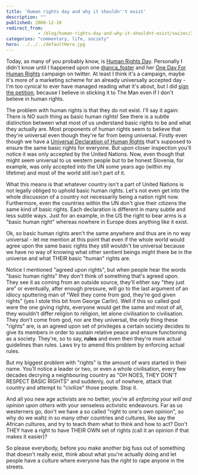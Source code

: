 ```yaml
---
title: 'Human rights day and why it shouldn''t exist'
description: ""
published: 2008-12-10
redirect_from: 
            - /blog/human-rights-day-and-why-it-shouldnt-exist/swizec/32
categories: "commentary, life, society"
hero: ../../../defaultHero.jpg
---
```


Today, as many of you probably know, is [Human Rights Day](http://en.wikipedia.org/wiki/Human_Rights_Day). Personally I didn't know until I happened upon one [@anca_foster](http://twitter.com/anca_foster) and her [One Day For Human Rights](http://www.onedayforhumanrights.com/) campaign on twitter. At least I think it's a campaign, maybe it's more of a marketing scheme for an already universally accepted day - I'm too cynical to ever have managed reading what it's about, but I did [sign the petition](http://www.humanrightsactioncenter.org/petition/index.php), because I believe in sticking it to The Man even if I don't believe in human rights.

The problem with human rights is that they do not exist. I'll say it again: There is NO such thing as basic human rights! See there is a subtle distinction between what most of us understand basic rights to be and what they actually are. Most proponents of human rights seem to believe that they're universal even though they're far from being universal. Firstly even though we have a [Universal Declaration of Human Rights](http://en.wikipedia.org/wiki/Universal_Declaration_of_Human_Rights) that's supposed to ensure the same basic rights for everyone. But upon closer inspection you'll notice it was only accepted by the United Nations. Now, even though that might seem universal to us western people but to be honest Slovenia, for example, was only accepted into the UN some years ago (within my lifetime) and most of the world still isn't part of it.

What this means is that whatever country isn't a part of United Nations is not legally obliged to uphold basic human rights. Let's not even get into the whole discussion of a country not necessarily being a nation right now. Furthermore, even the countries within the UN don't give their citizens the same kind of basic rights. Each declaration is different in many subtle and less subtle ways. Just for an example, in the US the right to bear arms is a "basic human right" whereas nowhere in Europe does anything like it exist.

Ok, so basic human rights aren't the same anywhere and thus are in no way universal - let me mention at this point that even if the whole world would agree upon the same basic rights they still wouldn't be universal because we have no way of knowing what other sentient beings might there be in the universe and what THEIR basic "human" rights are.

Notice I mentioned "agreed upon rights", but when people hear the words "basic human rights" they don't think of something that's agreed upon. They see it as coming from an outside source, they'll either say "they just are" or eventually, after enough pressure, will go to the last argument of an idiocy sputtering man of "Well they come from god, they're god given rights" (yes I stole this bit from George Carlin). Well if this so called god were the one giving rights, everyone would get the same and most of all, they wouldn't differ religion to religion, let alone civilisation to civilisation. They don't come from god, nor are they universal, the only thing these "rights" are, is an agreed upon set of privileges a certain society decides to give its members in order to sustain relative peace and ensure functioning as a society. They're, so to say, **rules** and even then they're more actual guidelines than rules. Laws try to amend this problem by enforcing actual rules.

But my biggest problem with "rights" is the amount of wars started in their name. You'll notice a leader or two, or even a whole civilisation, every few decades decrying a neighbouring country as "OH NOES, THEY DON'T RESPECT BASIC RIGHTS" and suddenly, out of nowhere, attack that country and attempt to "civilize" those people. Stop it.

And all you new age activists are no better, you're all _enforcing your will and opinion upon others_ with your senseless activistic endeavours. Far as us westerners go, don't we have a so called "right to one's own opinion", so why do we waltz in so many other countries and cultures, like say the African cultures, and try to teach them what to think and how to act? Don't THEY have a right to have THEIR OWN set of rights (call it an opinion if that makes it easier)?

So please everybody, before you make another big fuss out of something that doesn't really exist, think about what you're actually doing and let people have a culture where everyone has the right to rape anyone in the streets.
